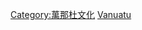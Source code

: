 {{noteTA
|G1=國家
}}
{{Commonscat|Sports in Vanuatu}}
{{cat main}}

[[Category:萬那杜文化|Category:萬那杜文化]]
[[Category:大洋洲各國體育|Vanuatu]]